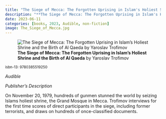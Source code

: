 ```yaml
---
title: "The Siege of Mecca: The Forgotten Uprising in Islam's Holiest Shrine and the Birth of Al Qaeda"
description: "**The Siege of Mecca: The Forgotten Uprising in Islam's Holiest Shrine and the Birth of Al Qaeda** by Yaroslav Trofimov"
date: 2023-06-11
categories: [books, 2023, Audible, non-fiction]
image: The_Siege_of_Mecca.jpg
---
```

![**The Siege of Mecca: The Forgotten Uprising in Islam's Holiest Shrine and the Birth of Al Qaeda** by Yaroslav Trofimov](The_Siege_of_Mecca.jpg){fig-align="left"}

<sup>isbn-13: 9780385519250</sup>

*Audible*

*Publisher's Description*

On November 20, 1979, hundreds of gunmen stunned the world by seizing
Islams holiest shrine, the Grand Mosque in Mecca. Trofimov interviews for
the first time scores of direct participants in the siege, including former
terrorists, and draws on hundreds of once-classified documents.